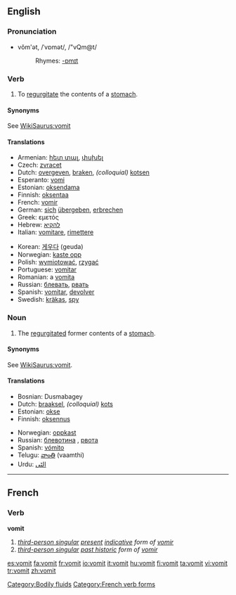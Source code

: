 ==English==

===Pronunciation===
*vŏm'ət, /ˈvɒmət/, /"vQm@t/
*:Rhymes: [[Rhymes:English:-ɒmɪt|-ɒmɪt]]

{{wikipedia}}
===Verb===
{{en-verb}}

#To [[regurgitate]] the contents of a [[stomach]].

====Synonyms====
See [[WikiSaurus:vomit]]

====Translations====
{{top}}
* Armenian: [[հետ տալ]], [[փսխել]]
*Czech: [[zvracet]]
*Dutch: [[overgeven]], [[braken]], ''(colloquial)'' [[kotsen]]
*Esperanto: [[vomi]]
*Estonian: [[oksendama]]
*Finnish: [[oksentaa]]
*French: [[vomir]]
*German: [[sich]] [[übergeben]], [[erbrechen]]
*Greek: εμετός
*Hebrew: [[להקיא]]
*Italian: [[vomitare]], [[rimettere]]
{{mid}}
*Korean: [[게우다]] (geuda)<!--, [[토하다]] ([[吐]]-, to-hada)-->
*Norwegian: [[kaste opp]]
*Polish: [[wymiotować]], [[rzygać]]
*Portuguese: [[vomitar]]
*Romanian: a [[vomita]]
*Russian: [[блевать]], [[рвать]]
*Spanish: [[vomitar]], [[devolver]]
*Swedish: [[kräkas]], [[spy]]
{{bottom}}

===Noun===
{{en-noun|-}}

#The [[regurgitate]]d former contents of a [[stomach]].

====Synonyms====
See [[WikiSaurus:vomit]].

====Translations====
{{top}}
*Bosnian: Dusmabagey
*Dutch: [[braaksel]], ''(colloquial)'' [[kots]]
*Estonian: [[okse]]
*Finnish: [[oksennus]]
{{mid}}
*Norwegian: [[oppkast]] {{n}}
*Russian: [[блевотина]] {{f}}, [[рвота]] {{f}}
*Spanish: [[vómito]] {{m}}
*Telugu: [[వాంతి]] (vaamthi)
*Urdu: [[الٹى]]
{{bottom}}

[[Category:Bodily fluids]]

----

==French==

===Verb===
'''vomit'''

# ''[[third-person singular]] [[present]] [[indicative]] form of [[vomir]]''
# ''[[third-person singular]] [[past historic]] form of [[vomitr#French|vomir]]''

[[Category:French verb forms]]

[[es:vomit]]
[[fa:vomit]]
[[fr:vomit]]
[[io:vomit]]
[[it:vomit]]
[[hu:vomit]]
[[fi:vomit]]
[[ta:vomit]]
[[vi:vomit]]
[[tr:vomit]]
[[zh:vomit]]
